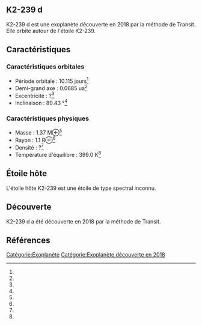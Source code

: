 == K2-239 d ==

{{Infobox Exoplanète
| nom = K2-239 d
| image = 
| légende = 
| étoile = K2-239
| constellation = 
| ascension_droite = 
| déclinaison = 
| distance = ?
| type_spectral = ?
| masse = 1.37 M⊕<ref></ref>
| rayon = 1.1 R⊕<ref></ref>
| densité = ?<ref></ref>
| gravité = ?<ref></ref>
| température = 399.0 K<ref></ref>
| période = 10.115 j<ref></ref>
| demi_grand_axe = 0.0685 ua<ref></ref>
| excentricité = ?<ref></ref>
| inclinaison = 89.43 °<ref></ref>
| méthode_découverte = Transit
| date_découverte = 2018
| statut = Confirmée
}}

K2-239 d est une exoplanète découverte en 2018 par la méthode de Transit. Elle orbite autour de l'étoile K2-239.

== Caractéristiques ==

=== Caractéristiques orbitales ===
* Période orbitale : 10.115 jours<ref></ref>
* Demi-grand axe : 0.0685 ua<ref></ref>
* Excentricité : ?<ref></ref>
* Inclinaison : 89.43 °<ref></ref>

=== Caractéristiques physiques ===
* Masse : 1.37 M⊕<ref></ref>
* Rayon : 1.1 R⊕<ref></ref>
* Densité : ?<ref></ref>
* Température d'équilibre : 399.0 K<ref></ref>

== Étoile hôte ==

{{Infobox Étoile
| nom = K2-239
| image = 
| légende = 
| constellation = 
| ascension_droite = 
| déclinaison = 
| distance = ?
| type_spectral = ?
| magnitude_absolue = 
| magnitude_apparente = 
| masse = ?<ref></ref>
| rayon = ?<ref></ref>
| température = ?<ref></ref>
| métallicité = ?<ref></ref>
| âge = ?<ref></ref>
}}

L'étoile hôte K2-239 est une étoile de type spectral inconnu.

== Découverte ==

K2-239 d a été découverte en 2018 par la méthode de Transit.

== Références ==
<references />

[[Catégorie:Exoplanète]]
[[Catégorie:Exoplanète découverte en 2018]]
